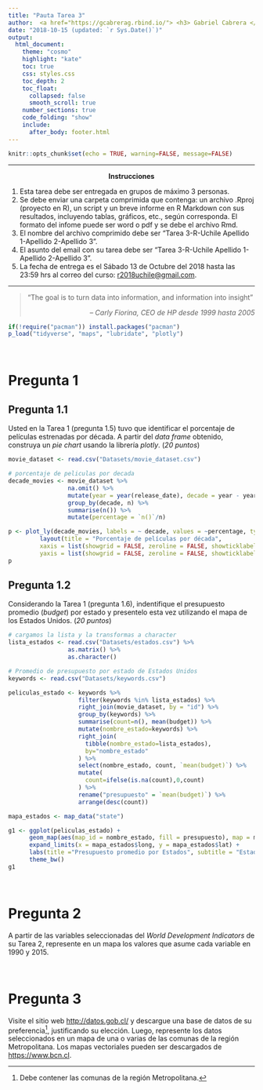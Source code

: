 ```yaml
---
title: "Pauta Tarea 3"
author:  <a href="https://gcabrerag.rbind.io/"> <h3> Gabriel Cabrera </h3> </a> \newline Facultad de Economía y Negocios, Universidad de Chile, Chile
date: "2018-10-15 (updated: `r Sys.Date()`)"
output: 
  html_document:
    theme: "cosmo"
    highlight: "kate"
    toc: true
    css: styles.css
    toc_depth: 2
    toc_float:
      collapsed: false
      smooth_scroll: true
    number_sections: true
    code_folding: "show"
    include:
      after_body: footer.html
---
```



```r
knitr::opts_chunk$set(echo = TRUE, warning=FALSE, message=FALSE)
```

---

<center> <b> Instrucciones </b> </center>
<p>

1.	Esta tarea debe ser entregada en grupos de máximo 3 personas. 
2.	Se debe enviar una carpeta comprimida que contenga: un archivo .Rproj (proyecto en R), un script y un breve informe en R Markdown con sus resultados, incluyendo tablas, gráficos, etc., según corresponda.  El formato del infome puede ser word o pdf y se debe \textbf{incluir} el archivo Rmd.
3.  El nombre del archivo comprimido debe ser "Tarea 3-R-Uchile Apellido 1-Apellido 2-Apellido 3".
4.  El asunto del email con su tarea debe ser "Tarea 3-R-Uchile Apellido 1-Apellido 2-Apellido 3".
5.	La fecha de entrega es el Sábado 13 de Octubre del 2018 hasta las 23:59 hrs al correo del curso:                      [r2018uchile@gmail.com](r2018uchile@gmail.com). 

---

<div class="quote-container">

> “The goal is to turn data into information, and information into insight” 
>
> <p align="right"> -- *Carly Fiorina, CEO de HP desde 1999 hasta 2005* </p>

</div>

```r
if(!require("pacman")) install.packages("pacman")
p_load("tidyverse", "maps", "lubridate", "plotly")
```

<br>

# Pregunta 1 {.tabset - .tabset-fade}

## Pregunta 1.1 {-}

Usted en la Tarea 1 (pregunta 1.5) tuvo que identificar el porcentaje de películas estrenadas por década. A partir del *data frame* obtenido, construya un *pie chart* usando la librería *plotly*. (*20 puntos*)

```r
movie_dataset <- read.csv("Datasets/movie_dataset.csv")

# porcentaje de peliculas por decada 
decade_movies <- movie_dataset %>% 
                 na.omit() %>% 
                 mutate(year = year(release_date), decade = year - year%%10, n = n()) %>% 
                 group_by(decade, n) %>% 
                 summarise(n()) %>% 
                 mutate(percentage = `n()`/n)
```

```r
p <- plot_ly(decade_movies, labels = ~ decade, values = ~percentage, type = "pie") %>%
         layout(title = "Porcentaje de películas por década",
         xaxis = list(showgrid = FALSE, zeroline = FALSE, showticklabels = FALSE),
         yaxis = list(showgrid = FALSE, zeroline = FALSE, showticklabels = FALSE))
p
```


## Pregunta 1.2 {-}

Considerando la Tarea 1 (pregunta 1.6), indentifique el presupuesto promedio (*budget*) por estado y presentelo esta vez utilizando el mapa de los Estados Unidos.  (*20 puntos*)

```r
# cargamos la lista y la transformas a character
lista_estados <- read.csv("Datasets/estados.csv") %>% 
                 as.matrix() %>% 
                 as.character()
```

```r
# Promedio de presupuesto por estado de Estados Unidos
keywords <- read.csv("Datasets/keywords.csv")

peliculas_estado <- keywords %>%                                 
                    filter(keywords %in% lista_estados) %>%
                    right_join(movie_dataset, by = "id") %>% 
                    group_by(keywords) %>%                   
                    summarise(count=n(), mean(budget)) %>%                
                    mutate(nombre_estado=keywords) %>%       
                    right_join(                             
                      tibble(nombre_estado=lista_estados),  
                      by="nombre_estado"                    
                    ) %>%                                 
                    select(nombre_estado, count, `mean(budget)`) %>%        
                    mutate(
                      count=ifelse(is.na(count),0,count)    
                    ) %>%
                    rename("presupuesto" = `mean(budget)`) %>% 
                    arrange(desc(count))   
```
```r
mapa_estados <- map_data("state")  
```

```r
g1 <- ggplot(peliculas_estado) + 
      geom_map(aes(map_id = nombre_estado, fill = presupuesto), map = mapa_estados) + 
      expand_limits(x = mapa_estados$long, y = mapa_estados$lat) +
      labs(title ="Presupuesto promedio por Estados", subtitle = "Estados Unidos") + xlab("Longitud") + ylab("Latitud") +
      theme_bw()
g1
```


<br>

# Pregunta 2 {.tabset -} 

A partir de las variables seleccionadas del *World Development Indicators* de su Tarea 2, represente en un mapa los valores que asume cada variable en 1990 y 2015.


<br>

# Pregunta 3 {.tabset -} 

Visite el sitio web [http://datos.gob.cl/](http://datos.gob.cl/) y descargue una base de datos de su preferencia^[Debe contener las comunas de la región Metropolitana.], justificando su elección. Luego, represente los datos seleccionados en un mapa de una o varias de las comunas de la región Metropolitana. Los mapas vectoriales pueden ser descargados de [https://www.bcn.cl](https://www.bcn.cl/siit/mapas_vectoriales).

